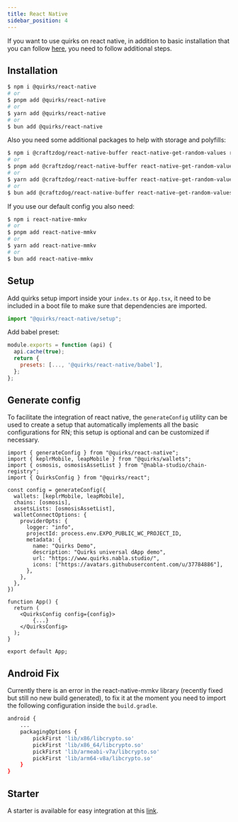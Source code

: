 ```yaml
---
title: React Native
sidebar_position: 4
---
```


If you want to use quirks on react native, in addition to basic installation that you can follow [here](./installation.md), you need to follow additional steps.

## Installation

```bash
$ npm i @quirks/react-native
# or
$ pnpm add @quirks/react-native
# or
$ yarn add @quirks/react-native
# or
$ bun add @quirks/react-native
```

Also you need some additional packages to help with storage and polyfills:

```bash
$ npm i @craftzdog/react-native-buffer react-native-get-random-values react-native-quick-crypto @react-native-community/netinfo @react-native-async-storage/async-storage
# or
$ pnpm add @craftzdog/react-native-buffer react-native-get-random-values react-native-quick-crypto @react-native-community/netinfo @react-native-async-storage/async-storage
# or
$ yarn add @craftzdog/react-native-buffer react-native-get-random-values react-native-quick-crypto @react-native-community/netinfo @react-native-async-storage/async-storage
# or
$ bun add @craftzdog/react-native-buffer react-native-get-random-values react-native-quick-crypto @react-native-community/netinfo @react-native-async-storage/async-storage
```

If you use our default config you also need:

```bash
$ npm i react-native-mmkv
# or
$ pnpm add react-native-mmkv
# or
$ yarn add react-native-mmkv
# or
$ bun add react-native-mmkv
```

## Setup

Add quirks setup import inside your `index.ts` or `App.tsx`, it need to be included in a boot file to make sure that dependencies are imported.

```ts title="index.ts"
import "@quirks/react-native/setup";
```

Add babel preset:

```js title="babel.config.js"
module.exports = function (api) {
  api.cache(true);
  return {
    presets: [..., '@quirks/react-native/babel'],
  };
};
```

## Generate config

To facilitate the integration of react native, the `generateConfig` utility can be used to create a setup that automatically implements all the basic configurations for RN; this setup is optional and can be customized if necessary.

```tsx title="App.tsx"
import { generateConfig } from "@quirks/react-native";
import { keplrMobile, leapMobile } from "@quirks/wallets";
import { osmosis, osmosisAssetList } from "@nabla-studio/chain-registry";
import { QuirksConfig } from "@quirks/react";

const config = generateConfig({
  wallets: [keplrMobile, leapMobile],
  chains: [osmosis],
  assetsLists: [osmosisAssetList],
  walletConnectOptions: {
    providerOpts: {
      logger: "info",
      projectId: process.env.EXPO_PUBLIC_WC_PROJECT_ID,
      metadata: {
        name: "Quirks Demo",
        description: "Quirks universal dApp demo",
        url: "https://www.quirks.nabla.studio/",
        icons: ["https://avatars.githubusercontent.com/u/37784886"],
      },
    },
  },
})

function App() {
  return (
    <QuirksConfig config={config}>
        {...}
    </QuirksConfig>
  );
}

export default App;
```

## Android Fix

Currently there is an error in the react-native-mmkv library (recently fixed but still no new build generated), to fix it at the moment you need to import the following configuration inside the `build.gradle`.

```bash title="android/app/build.gradle"
android {
    ...
    packagingOptions {
        pickFirst 'lib/x86/libcrypto.so'
        pickFirst 'lib/x86_64/libcrypto.so'
        pickFirst 'lib/armeabi-v7a/libcrypto.so'
        pickFirst 'lib/arm64-v8a/libcrypto.so'
    }
}
```

## Starter

A starter is available for easy integration at this [link](https://github.com/nabla-studio/quirks-mobile-dapp-starter).
